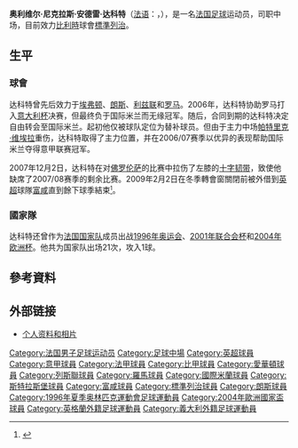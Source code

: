 {{noteTA
|G1=uefa|G2=EPL
|T=zh-hans:奥利维尔·达科特;zh-hk:奧利維爾·達葛治;zh-tw:奧利維爾·達科特;
|1=zh-hans:达科特;zh-hk:達葛治;zh-tw:達科特;
}}
{{Football player infobox 
|  playername = 奥利维尔·达科特<br/>{{lang|fr|''Olivier Dacourt''}}
|  image    =  [[File:Serata_di_beneficenza_con_i_calciatori_John_Carew(Lione)_,Olivier_Dacourt_(a.s_Roma),_Donati_Lorenzo(al-Shamal).jpg|150px]]
|  fullname = 奥利维尔·尼克拉斯·安德雷·达科特<br>Olivier Nicolás André Dacourt
|  nickname = 
|  height = {{height|meter=1.78}} 
|  dateofbirth = {{birth date and age|1974|9|25}} 
|  cityofbirth = [[蒙特勒伊_(塞納-聖但尼省)|蒙特勒伊]] 
|  countryofbirth = [[法国|法国]] 
|  currentclub  = [[標準列治|標準列治]] 
|  clubnumber = 15
|  position = [[后腰|后腰]] 
|  youthyears = 
|  youthclubs =  
|  years = 1992-98<br>1998-99<br>1999-00<br>2000-03<br>2003-06<br>2006-09<br>2009<br>2009-
|  clubs = [[斯特拉斯堡足球俱乐部|斯特拉斯堡]]<br>[[埃弗顿足球俱乐部|埃弗顿]]<br>[[朗斯足球俱乐部|朗斯]]<br>[[利兹联足球俱乐部|利兹联]]<br>[[罗马足球俱乐部|罗马]]<br>[[国际米兰足球俱乐部|国际米兰]]<br>→ [[富勒姆足球俱乐部|富咸]]<br>[[標準列治|標準列治]] 
|  caps(goals) = 127 (4)<br>{{0}}30 (2)<br>{{0}}26 (2)<br>{{0}}57 (3)<br>{{0}}94 (2)<br>{{0}}34 (0)<br>{{0|00}}9 (0) 
|  nationalyears = 2001-04 
|  nationalteam = [[法国国家足球队|法国]] 
|  nationalcaps(goals) = {{0}}21 (1) 
|  pcupdate = 2009年9月30日 
|}}

'''奥利维尔·尼克拉斯·安德雷·达科特'''（[[法语|法语]]：'''{{lang|fr|Olivier Nicolás André Dacourt}}'''，{{bd|1974年|9月25日|catIdx=Dacourt, Olivier}}），是一名[[法国|法国]][[足球|足球]]运动员，司职中场，目前效力[[比利時|比利時]]球會[[標準列治|標準列治]]。

==生平==
===球會===
达科特曾先后效力于[[埃弗顿足球俱乐部|埃弗顿]]、[[朗斯足球俱乐部|朗斯]]、[[利兹联足球俱乐部|利兹联]]和[[罗马足球俱乐部|罗马]]。2006年，达科特协助罗马打入[[意大利杯|意大利杯]]决赛，但最终负于国际米兰而无缘冠军。随后，合同到期的达科特决定自由转会至国际米兰。起初他仅被球队定位为替补球员。但由于主力中场[[帕特里克·维埃拉|帕特里克·维埃拉]]重伤，达科特取得了主力位置，并在2006/07赛季以优异的表现帮助国际米兰夺得意甲联赛冠军。

2007年12月2日，达科特在对[[佛罗伦萨足球俱乐部|佛罗伦萨]]的比赛中拉伤了左膝的[[十字韧带|十字韧带]]，致使他缺席了2007/08赛季的剩余比赛。2009年2月2日在冬季轉會窗關閉前被外借到[[英超|英超]]球隊[[富勒姆足球俱乐部|富咸]]直到餘下球季結束<small><ref>{{cite news |url=http://news.bbc.co.uk/sport2/hi/football/teams/f/fulham/7865783.stm |title=Fulham wrap up Dacourt loan deal |publisher=[[BBC|BBC]] Sport |date=2009-02-02 |accessdate=2009-02-03 |archive-date=2019-08-12 |archive-url=https://web.archive.org/web/20190812093406/http://news.bbc.co.uk/sport2/hi/football/teams/f/fulham/7865783.stm |dead-url=no }}{{en}}</ref></small>。

===國家隊===
达科特还曾作为[[法国国家足球队|法国国家队]]成员出战[[1996年夏季奥林匹克运动会|1996年奥运会]]、[[2001年联合会杯|2001年联合会杯]]和[[2004年欧洲足球锦标赛|2004年欧洲杯]]。他共为国家队出场21次，攻入1球。

==參考資料==
<div class="references-small">
<references />
</div>

==外部链接==
* {{Fr}}[https://web.archive.org/web/20060508144747/http://www.sitercl.com/Fichejo/D/dacourto.htm 个人资料和相片]

{{2004年歐洲國家盃法國參賽名單}}

{{DEFAULTSORT:Dacourt, Olivier}}
[[Category:法国男子足球运动员|Category:法国男子足球运动员]]
[[Category:足球中場|Category:足球中場]]
[[Category:英超球員|Category:英超球員]]
[[Category:意甲球員|Category:意甲球員]]
[[Category:法甲球員|Category:法甲球員]]
[[Category:比甲球員|Category:比甲球員]]
[[Category:愛華頓球員|Category:愛華頓球員]]
[[Category:列斯聯球員|Category:列斯聯球員]]
[[Category:羅馬球員|Category:羅馬球員]]
[[Category:國際米蘭球員|Category:國際米蘭球員]]
[[Category:斯特拉斯堡球員|Category:斯特拉斯堡球員]]
[[Category:富咸球員|Category:富咸球員]]
[[Category:標準列治球員|Category:標準列治球員]]
[[Category:朗斯球員|Category:朗斯球員]]
[[Category:1996年夏季奥林匹克運動會足球運動員|Category:1996年夏季奥林匹克運動會足球運動員]]
[[Category:2004年歐洲國家盃球員|Category:2004年歐洲國家盃球員]]
[[Category:英格蘭外籍足球運動員|Category:英格蘭外籍足球運動員]]
[[Category:義大利外籍足球運動員|Category:義大利外籍足球運動員]]